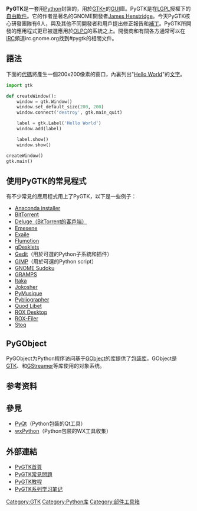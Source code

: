 <!--  Commented out because image was deleted: [[Image:Wingide2-personal-screenshot-qtr.png|right]] -->
{{noteTA|G1=IT}}
{{Infobox Software
| name                   = PyGTK
| logo                   = <!-- Deleted image removed: [[Image:Pygtk-splash.jpg|Image:Pygtk-splash.jpg]] -->
| screenshot             = 
| caption                = 
| developer              = James Henstridge 
| latest release version = 2.24.0
| latest release date    = {{release date and age|2011|04|01}}<ref>January 4th, 2008: [http://daa.com.au/pipermail/pygtk/2011-April/019627.html ANNOUNCE PyGTK 2.24.0]</ref>
| latest preview version =
| latest preview date    =
| operating system       = [[跨平台|跨平台]]
| platform               = [[跨平台|跨平台]]
| genre                  = [[部件工具箱|部件工具箱]]
| license                = [[LGPL|LGPL]]
| website                = [http://www.pygtk.org/ www.pygtk.org]
}}

'''PyGTK'''是一套用[[Python|Python]]封裝的，用於[[GTK+|GTK+]]的[[GUI|GUI]]庫。PyGTK是在[[LGPL|LGPL]]授權下的[[自由軟件|自由軟件]]。它的作者是著名的GNOME開發者[[James_Henstridge|James Henstridge]]。今天PyGTK核心研發團隊有6人，與及其他不同開發者和用戶提出修正報告和[[補丁|補丁]]。PyGTK所開發的應用程式更已被選應用於[[OLPC|OLPC]]的系統之上。開發商和有關各方通常可以在[[IRC|IRC]]頻道irc.gnome.org找到#pygtk的相關文件。

== 語法 ==
下面的[[代碼|代碼]]將產生一個200x200像素的窗口，內裏列出"[[Hello_World|Hello World]]"的[[文字|文字]]。

<syntaxhighlight lang="python">
import gtk

def createWindow():
	window = gtk.Window()
	window.set_default_size(200, 200)
	window.connect('destroy', gtk.main_quit)

	label = gtk.Label('Hello World')
	window.add(label)

	label.show()
	window.show()

createWindow()
gtk.main()
</syntaxhighlight>

== 使用PyGTK的常見程式 ==
有不少常見的應用程式用上了PyGTK，以下是一些例子：
{{div col|colwidth=20em}}
* [[Anaconda_installer|Anaconda installer]]
* [[BitTorrent_(软件)|BitTorrent]]
* [[Deluge（BitTorrent的客戶端）|Deluge（BitTorrent的客戶端）]]
* [[Emesene|Emesene]]
* [[Exaile|Exaile]]
* [[Flumotion|Flumotion]]
* [[gDesklets|gDesklets]]
* [[Gedit|Gedit]]（用於可選的Python子系統和插件）
* [[GIMP|GIMP]]（用於可選的Python script）
* [[Sudoku|GNOME Sudoku]]
* [[GRAMPS|GRAMPS]]
* [[Itaka|Itaka]]
* [[Jokosher|Jokosher]]
* [[PyMusique|PyMusique]]
* [[Pybliographer|Pybliographer]]
* [[Quod_Libet|Quod Libet]]
* [[ROX_Desktop|ROX Desktop]]
* [[ROX-Filer|ROX-Filer]]
* [[Stoq|Stoq]]
{{div col end}}

==PyGObject==
{{Infobox software
| name                   = GTK
| title                  = PyGObject
| logo                   = <!-- [[File:|File:]]  -->
| screenshot             = <!-- [[File:|File:]]  -->
| caption                = 
| collapsible            = 
| author                 = 
| developer              = 
| released               = <!-- {{Start date|YYYY|MM|DD}} -->
| repo                   = {{URL|https://gitlab.gnome.org/GNOME/pygobject/blob/master/NEWS}}
| programming language   = [[Python|Python]], [[C语言|C]]
| size                   = 
| language               = 
| genre                  = [[部件工具箱|部件工具箱]]
| license                = [[LGPL|LGPL]]
| website                = {{URL|https://wiki.gnome.org/Projects/PyGObject}}
}}
PyGObject为Python程序访问基于[[GObject|GObject]]的库提供了[[包装库|包装库]]，GObject是[[GTK|GTK]]、{{en-link|GIO (软件)|GIO (software)|GIO}}和[[GStreamer|GStreamer]]等库使用的对象系统。

==参考资料==
<references />

== 參見 ==
{{Portal|Free software|Free Software Portal Logo.svg}}
* [[PyQt|PyQt]]（Python包裝的Qt工具）
* [[wxPython|wxPython]]（Python包裝的WX工具收集）

== 外部連結 ==
* [http://www.pygtk.org/ PyGTK首頁]{{Wayback|url=http://www.pygtk.org/ |date=20090115134434 }}
* [https://web.archive.org/web/20070410140700/http://www.async.com.br/faq/pygtk/index.py?req=all PyGTK常見問題]
* [http://pygtk.org/pygtk2tutorial/index.html PyGTK教程]{{Wayback|url=http://pygtk.org/pygtk2tutorial/index.html |date=20090121091212 }}
* [https://web.archive.org/web/20121005071209/http://www.dawndiy.com/archives/tag/pygtk PyGTK系列学习笔记]

{{GTK|state=collapsed}}
[[Category:GTK|Category:GTK]]
[[Category:Python库|Category:Python库]]
[[Category:部件工具箱|Category:部件工具箱]]